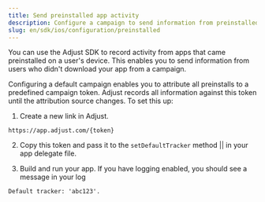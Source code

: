 ```yaml
---
title: Send preinstalled app activity
description: Configure a campaign to send information from preinstalled apps.
slug: en/sdk/ios/configuration/preinstalled
---
```



You can use the Adjust SDK to record activity from apps that came preinstalled on a user's device. This enables you to send information from users who didn't download your app from a campaign.

Configuring a default campaign enables you to attribute all preinstalls to a predefined campaign token. Adjust records all information against this token until the attribution source changes. To set this up:

1. Create a new link in Adjust.
   
```http "{token}"
https://app.adjust.com/{token}
```

2. Copy this token and pass it to the <Tooltip>`setDefaultTracker` method || <SetDefaultTrackerSig /></Tooltip> in your app delegate file.

<SetDefaultTracker />

3. Build and run your app. If you have logging enabled, you should see a message in your log

```text
Default tracker: 'abc123'.
```

